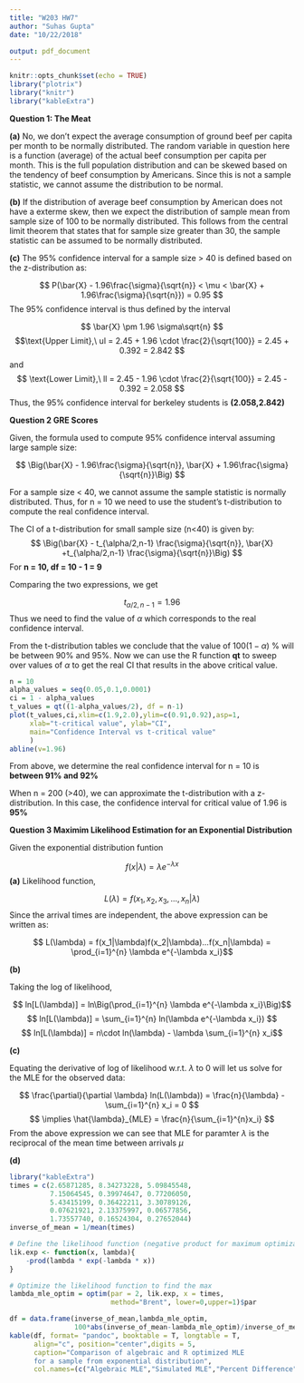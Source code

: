 ```yaml
---
title: "W203 HW7"
author: "Suhas Gupta"
date: "10/22/2018"

output: pdf_document
---
```


```r
knitr::opts_chunk$set(echo = TRUE)
library("plotrix")
library("knitr")
library("kableExtra")
```

<justify>

**Question 1: The Meat**

**(a)**
No, we don't expect the average consumption of ground beef per capita per month to be normally distributed. The random variable in question here is a function (average) of the actual beef consumption per capita per month. This is the full population distribution and can be skewed based on the tendency of beef consumption by Americans. Since this is not a sample statistic, we cannot assume the distribution to be normal.

**(b)**
If the distribution of average beef consumption by American does not have a exterme skew, then we expect the distribution of sample mean from sample size of 100 to be normally distributed. This follows from the central limit theorem that states that for sample size greater than 30, the sample statistic can be assumed to be normally distributed. 

**(c)**
The 95% confidence interval for a sample size > 40 is defined based on the z-distribution as: 

$$
P(\bar{X} - 1.96\frac{\sigma}{\sqrt{n}} < \mu < \bar{X} + 1.96\frac{\sigma}{\sqrt{n}}) = 0.95
$$
The 95% confidence interval is thus defined by the interval 

$$ \bar{X} \pm 1.96 \sigma\sqrt{n}
$$
$$\text{Upper Limit},\ ul = 2.45 + 1.96 \cdot \frac{2}{\sqrt{100}} = 2.45 + 0.392 = 2.842
$$
and 
$$ \text{Lower Limit},\ ll = 2.45 - 1.96 \cdot \frac{2}{\sqrt{100}} = 2.45 - 0.392 = 2.058
$$
Thus, the 95% confidence interval for berkeley students is **(2.058,2.842)**

**Question 2 GRE Scores**

Given, the formula used to compute 95% confidence interval assuming large sample size:


$$ \Big(\bar{X} - 1.96\frac{\sigma}{\sqrt{n}}, \bar{X} + 1.96\frac{\sigma}{\sqrt{n}}\Big) $$

For a sample size < 40, we cannot assume the sample statistic is normally distributed. Thus, for n = 10 we need to use the student's t-distribution to compute the real confidence interval.

The CI of a t-distribution for small sample size (n<40) is given by:
$$ \Big(\bar{X} - t_{\alpha/2,n-1} \frac{\sigma}{\sqrt{n}}, \bar{X} +t_{\alpha/2,n-1} \frac{\sigma}{\sqrt{n}}\Big) $$
For **n = 10, df = 10 - 1 = 9**

Comparing the two expressions, we get 

$$ t_{\alpha/2,n-1}  = 1.96 $$
Thus we need to find the value of $\alpha$ which corresponds to the real confidence interval. 

From the t-distribution tables we conclude that the value of $100(1-\alpha)$ % will be between 90% and 95%. Now we can use the R function **qt** to sweep over values of $\alpha$ to get the real CI that results in the above critical value. 

```r
n = 10
alpha_values = seq(0.05,0.1,0.0001)
ci = 1 - alpha_values
t_values = qt((1-alpha_values/2), df = n-1)
plot(t_values,ci,xlim=c(1.9,2.0),ylim=c(0.91,0.92),asp=1,
     xlab="t-critical value", ylab="CI",
     main="Confidence Interval vs t-critical value"
     )
abline(v=1.96)
```

From above, we determine the real confidence interval for n = 10 is **between 91% and 92%**

When n = 200 (>40), we can approximate the t-distribution with a z-distribution. In this case, the confidence interval for critical value of 1.96 is **95%**

**Question 3 Maximim Likelihood Estimation for an Exponential Distribution**

Given the exponential distribution funtion

$$ f(x|\lambda) = \lambda e^{-\lambda x}
$$
**(a)**
Likelihood function,

$$ L(\lambda) = f(x_1,x_2,x_3,...,x_n|\lambda)
$$
Since the arrival times are independent, the above expression can be written as: 

$$ L(\lambda) = f(x_1|\lambda)f(x_2|\lambda)...f(x_n|\lambda) = \prod_{i=1}^{n} \lambda e^{-\lambda x_i}$$

**(b)**

Taking the log of likelihood,

$$ ln[L(\lambda)] = ln\Big(\prod_{i=1}^{n} \lambda e^{-\lambda x_i}\Big)$$
$$ ln[L(\lambda)] = \sum_{i=1}^{n} ln(\lambda e^{-\lambda x_i}) $$
$$ ln[L(\lambda)] = n\cdot ln(\lambda)  - \lambda \sum_{i=1}^{n} x_i$$

**(c)**

Equating the derivative of log of likelihood w.r.t. $\lambda$ to 0 will let us solve for the MLE for the observed data:

$$ \frac{\partial}{\partial \lambda} ln(L(\lambda)) = \frac{n}{\lambda} - \sum_{i=1}^{n} x_i = 0
$$
$$ \implies \hat{\lambda}_{MLE} = \frac{n}{\sum_{i=1}^{n}x_i}
$$
From the above expression we can see that MLE for paramter $\lambda$ is the reciprocal of the mean time between arrivals $\mu$

**(d)**

```r
library("kableExtra")
times = c(2.65871285, 8.34273228, 5.09845548, 
          7.15064545, 0.39974647, 0.77206050, 
          5.43415199, 0.36422211, 3.30789126, 
          0.07621921, 2.13375997, 0.06577856, 
          1.73557740, 0.16524304, 0.27652044)
inverse_of_mean = 1/mean(times)

# Define the likelihood function (negative product for maximum optimization)
lik.exp <- function(x, lambda){ 
    -prod(lambda * exp(-lambda * x))
}

# Optimize the likelihood function to find the max
lambda_mle_optim = optim(par = 2, lik.exp, x = times, 
                         method="Brent", lower=0,upper=1)$par

df = data.frame(inverse_of_mean,lambda_mle_optim, 
                100*abs(inverse_of_mean-lambda_mle_optim)/inverse_of_mean)
kable(df, format= "pandoc", booktable = T, longtable = T,
      align="c", position="center",digits = 5,
      caption="Comparison of algebraic and R optimized MLE 
      for a sample from exponential distribution",
      col.names=(c("Algebraic MLE","Simulated MLE","Percent Difference")))
```
</justify>
